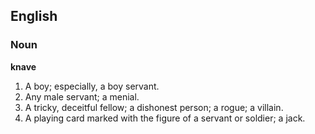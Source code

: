 ==English==

===Noun===

'''knave'''

#A boy; especially, a boy servant.
#Any male servant; a menial.
#A tricky, deceitful fellow; a dishonest person; a rogue; a villain.
#A playing card marked with the figure of a servant or soldier; a jack.